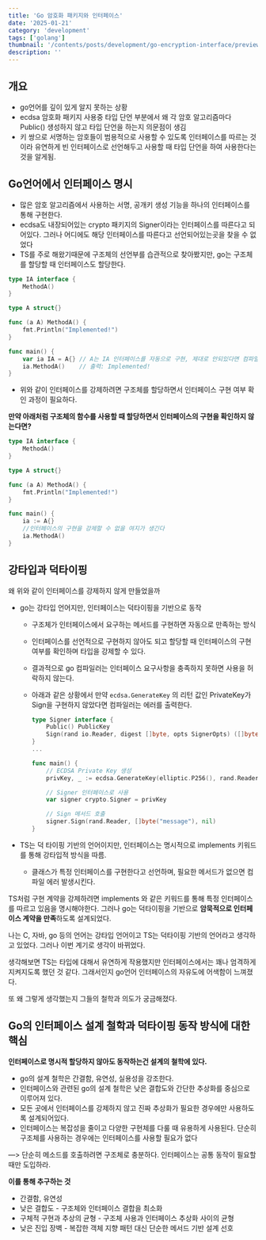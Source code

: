 ```yaml
---
title: 'Go 암호화 패키지와 인터페이스'
date: '2025-01-21'
category: 'development'
tags: ['golang']
thumbnail: '/contents/posts/development/go-encryption-interface/preview.jpg'
description: ''
---
```


## 개요

- go언어를 깊이 있게 알지 못하는 상황
- ecdsa 암호화 패키지 사용중 타입 단언 부분에서 왜 각 암호 알고리즘마다 Public() 생성하지 않고 타입 단언을 하는지 의문점이 생김
- 키 쌍으로 서명하는 암호들이 범용적으로 사용할 수 있도록 인터페이스를 따르는 것이라 유연하게 빈 인터페이스로 선언해두고 사용할 때 타입 단언을 하여 사용한다는 것을 알게됨.

## Go언어에서 인터페이스 명시

- 많은 암호 알고리즘에서 사용하는 서명, 공개키 생성 기능을 하나의 인터페이스를 통해 구현한다.
- ecdsa도 내장되어있는 crypto 패키지의 Signer이라는 인터페이스를 따른다고 되어있다. 그러나 어디에도 해당 인터페이스를 따른다고 선언되어있는곳을 찾을 수 없었다
- TS를 주로 해왔기때문에 구조체의 선언부를 습관적으로 찾아봤지만, go는 구조체를 할당할 때 인터페이스도 할당한다.

```go showLineNumbers title="interface 예제"
type IA interface {
    MethodA()
}

type A struct{}

func (a A) MethodA() {
    fmt.Println("Implemented!")
}

func main() {
    var ia IA = A{} // A는 IA 인터페이스를 자동으로 구현, 제대로 안되있다면 컴파일 에러
    ia.MethodA()    // 출력: Implemented!
}
```

- 위와 같이 인터페이스를 강제하려면 구조체를 할당하면서 인터페이스 구현 여부 확인 과정이 필요하다.

**만약 아래처럼 구조체의 함수를 사용할 때 할당하면서 인터페이스의 구현을 확인하지 않는다면?**

```go showLineNumbers title="interface 예제"
type IA interface {
    MethodA()
}

type A struct{}

func (a A) MethodA() {
    fmt.Println("Implemented!")
}

func main() {
    ia := A{}
    //인터페이스의 구현을 강제할 수 없을 여지가 생긴다
    ia.MethodA()
}
```

## 강타입과 덕타이핑

<Callout type="info">
  왜 위와 같이 인터페이스를 강제하지 않게 만들었을까
</Callout>

- go는 강타입 언어지만, 인터페이스는 덕타이핑을 기반으로 동작

  - 구조체가 인터페이스에서 요구하는 메서드를 구현하면 자동으로 만족하는 방식
  - 인터페이스를 선언적으로 구현하지 않아도 되고 할당할 때 인터페이스의 구현 여부를 확인하며 타입을 강제할 수 있다.
  - 결과적으로 go 컴파일러는 인터페이스 요구사항을 충족하지 못하면 사용을 허락하지 않는다.
  - 아래과 같은 상황에서 만약 `ecdsa.GenerateKey` 의 리턴 값인 PrivateKey가 Sign을 구현하지 않았다면 컴파일러는 에러를 출력한다.

    ```go showLineNumbers title="ecdsa.go"
    type Signer interface {
        Public() PublicKey
        Sign(rand io.Reader, digest []byte, opts SignerOpts) ([]byte, error)
    }
    ...

    func main() {
    	// ECDSA Private Key 생성
    	privKey, _ := ecdsa.GenerateKey(elliptic.P256(), rand.Reader)

    	// Signer 인터페이스로 사용
    	var signer crypto.Signer = privKey

    	// Sign 메서드 호출
    	signer.Sign(rand.Reader, []byte("message"), nil)
    }

    ```

- TS는 덕 타이핑 기반의 언어이지만, 인터페이스는 명시적으로 implements 키워드를 통해 강타입적 방식을 따름.
  - 클래스가 특정 인터페이스를 구현한다고 선언하며, 필요한 메서드가 없으면 컴파일 에러 발생시킨다.

TS처럼 구현 계약을 강제하려면 implements 와 같은 키워드를 통해 특정 인터페이스를 따르고 있음을 명시해야한다. 그러나 go는 덕타이핑을 기반으로 **암묵적으로 인터페이스 계약을 만족**하도록 설계되었다.

나는 C, 자바, go 등의 언어는 강타입 언어이고 TS는 덕타이핑 기반의 언어라고 생각하고 있었다. 그러나 이번 계기로 생각이 바뀌었다.

생각해보면 TS는 타입에 대해서 유연하게 작용했지만 인터페이스에서는 꽤나 엄격하게 지켜지도록 했던 것 같다.
그래서인지 go언어 인터페이스의 자유도에 어색함이 느껴졌다.

또 왜 그렇게 생각했는지 그들의 철학과 의도가 궁금해졌다.

## Go의 인터페이스 설계 철학과 덕타이핑 동작 방식에 대한 핵심

**인터페이스로 명시적 할당하지 않아도 동작하는건 설계의 철학에 있다.**

- go의 설계 철학은 간결함, 유연성, 실용성을 강조한다.
- 인터페이스와 관련된 go의 설계 철학은 낮은 결합도와 간단한 추상화를 중심으로 이루어져 있다.
- 모든 곳에서 인터페이스를 강제하지 않고 진짜 추상화가 필요한 경우에만 사용하도록 설계되어있다.
- 인터페이스는 복잡성을 줄이고 다양한 구현체를 다룰 때 유용하게 사용된다. 단순히 구조체를 사용하는 경우에는 인터페이스를 사용할 필요가 없다

—> 단순히 메소드를 호출하려면 구조체로 충분하다. 인터페이스는 공통 동작이 필요할 때만 도입하라.

**이를 통해 추구하는 것**

- 간결함, 유연성
- 낮은 결합도 - 구조체와 인터페이스 결합을 최소화
- 구체적 구현과 추상의 균형 - 구조체 사용과 인터페이스 추상화 사이의 균형
- 낮은 진입 장벽 - 복잡한 객체 지향 패턴 대신 단순한 메서드 기반 설계 선호
